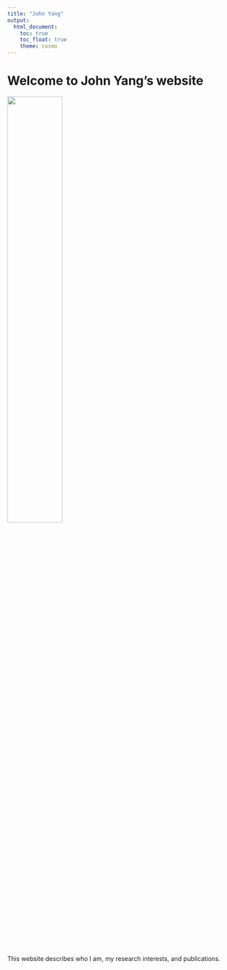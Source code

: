 ```yaml
---
title: "John Yang"
output: 
  html_document:
    toc: true
    toc_float: true
    theme: cosmo
---
```


# Welcome to John Yang's website


<img src="images/headshotoriginal.jpg" style="width:50%"> 


This website describes who I am, my research interests, and publications. 
